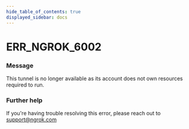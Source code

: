 ```yaml
---
hide_table_of_contents: true
displayed_sidebar: docs
---
```



# ERR_NGROK_6002

### Message

This tunnel is no longer available as its account does not own resources required to run.

### Further help

If you're having trouble resolving this error, please reach out to [support@ngrok.com](mailto:support@ngrok.com?subject=Help%20with%20ERR_NGROK_6002)

<ErrorDetails error="err_ngrok_6002" />
